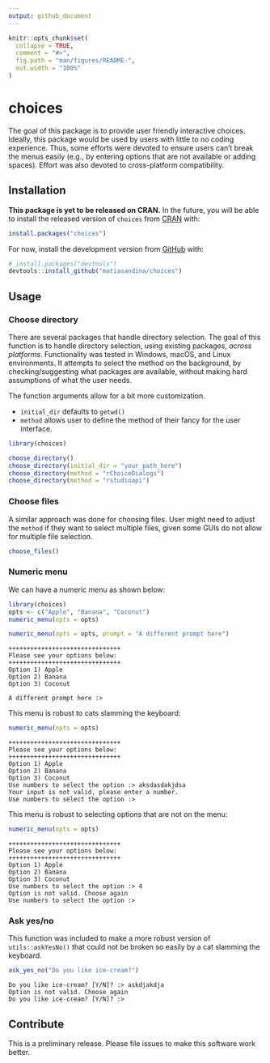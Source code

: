 ```yaml
---
output: github_document
---
```


```r
knitr::opts_chunk$set(
  collapse = TRUE,
  comment = "#>",
  fig.path = "man/figures/README-",
  out.width = "100%"
)
```
# choices


<!-- badges: start -->
<!-- badges: end -->

The goal of this package is to provide user friendly interactive choices. Ideally, this package would be used by users with little to no coding experience. Thus, some efforts were devoted to ensure users can't break the menus easily (e.g., by entering options that are not available or adding spaces). Effort was also devoted to cross-platform compatibility.

## Installation

**This package is yet to be released on CRAN.**
In the future, you will be able to install the released version of `choices` from [CRAN](https://CRAN.R-project.org) with:

``` r
install.packages("choices")
```

For now, install the development version from [GitHub](https://github.com/matiasandina/choices) with:

``` r
# install.packages("devtools")
devtools::install_github("matiasandina/choices")
```

## Usage

### Choose directory

There are several packages that handle directory selection. The goal of this function is to handle directory selection, using existing packages, *across platforms*. Functionality was tested in Windows, macOS, and Linux environments. It attempts to select the method on the background, by checking/suggesting what packages are available, without making hard assumptions of what the user needs.  

The function arguments allow for a bit more customization. 

* `initial_dir` defaults to `getwd()`
* `method` allows user to define the method of their fancy for the user interface.


```r
library(choices)
```


```r
choose_directory()
choose_directory(initial_dir = "your_path_here")
choose_directory(method = "rChoiceDialogs")
choose_directory(method = "rstudioapi")
```

### Choose files

A similar approach was done for choosing files. User might need to adjust the `method` if they want to select multiple files, given some GUIs do not allow for multiple file selection.

```r
choose_files()
```


### Numeric menu

We can have a numeric menu as shown below:

```r
library(choices)
opts <- c("Apple", "Banana", "Coconut")
numeric_menu(opts = opts)
```


```r
numeric_menu(opts = opts, prompt = "A different prompt here")
```
```
+++++++++++++++++++++++++++++++
Please see your options below:
+++++++++++++++++++++++++++++++
Option 1) Apple
Option 2) Banana
Option 3) Coconut

A different prompt here :> 
```

This menu is robust to cats slamming the keyboard:

```r
numeric_menu(opts = opts)
```

```
+++++++++++++++++++++++++++++++
Please see your options below:
+++++++++++++++++++++++++++++++
Option 1) Apple
Option 2) Banana
Option 3) Coconut
Use numbers to select the option :> aksdasdakjdsa
Your input is not valid, please enter a number.
Use numbers to select the option :>
```

This menu is robust to selecting options that are not on the menu:

```r
numeric_menu(opts = opts)
```

```
+++++++++++++++++++++++++++++++
Please see your options below:
+++++++++++++++++++++++++++++++
Option 1) Apple
Option 2) Banana
Option 3) Coconut
Use numbers to select the option :> 4
Option is not valid. Choose again
Use numbers to select the option :> 
```

### Ask yes/no

This function was included to make a more robust version of `utils::askYesNo()` that could not be broken so easily by a cat slamming the keyboard.

```r
ask_yes_no("Do you like ice-cream?")
```
```
Do you like ice-cream? [Y/N]? :> askdjakdja
Option is not valid. Choose again
Do you like ice-cream? [Y/N]? :> 
```

## Contribute

This is a preliminary release. Please file issues to make this software work better.
